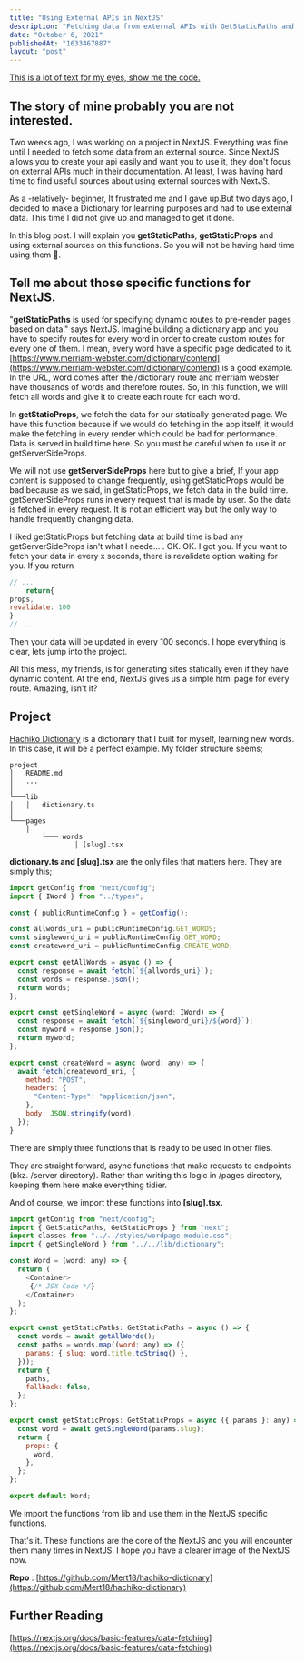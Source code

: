 ```yaml
---
title: "Using External APIs in NextJS"
description: "Fetching data from external APIs with GetStaticPaths and GetStaticProps."
date: "October 6, 2021"
publishedAt: "1633467887"
layout: "post"
---
```


<a href="https://github.com/Mert18/hachiko-dictionary" target="_blank" rel="noreferrer">This is a lot of text for my eyes, show me the code.</a>


## The story of mine probably you are not interested.

Two weeks ago, I was working on a project in NextJS. Everything was fine until I needed to fetch some data from an external source. Since NextJS allows you to create your api easily and want you to use it, they don't focus on external APIs much in their documentation. At least, I was having hard time to find useful sources about using external sources with NextJS.

As a -relatively- beginner, It frustrated me and I gave up.But two days ago, I decided to make a Dictionary for learning purposes and had to use external data. This time I did not give up and managed to get it done.

In this blog post. I will explain you **getStaticPaths**, **getStaticProps** and using external sources on this functions. So you will not be having hard time using them 🙂.

## Tell me about those specific functions for NextJS.

"**getStaticPaths** is used for specifying dynamic routes to pre-render pages based on data." says NextJS. Imagine building a dictionary app and you have to specify routes for every word in order to create custom routes for every one of them. I mean, every word have a specific page dedicated to it. [https://www.merriam-webster.com/dictionary/contend](https://www.merriam-webster.com/dictionary/contend) is a good example. In the URL, word comes after the /dictionary route and merriam webster have thousands of words and therefore routes. So, In this function, we will fetch all words and give it to create each route for each word.

In **getStaticProps**, we fetch the data for our statically generated page. We have this function because if we would do fetching in the app itself, it would make the fetching in every render which could be bad for performance. Data is served in build time here. So you must be careful when to use it or getServerSideProps.

We will not use **getServerSideProps** here but to give a brief, If your app content is supposed to change frequently, using getStaticProps would be bad because as we said, in getStaticProps, we fetch data in the build time. getServerSideProps runs in every request that is made by user. So the data is fetched in every request. It is not an efficient way but the only way to handle frequently changing data.

I liked getStaticProps but fetching data at build time is bad any getServerSideProps isn't what I neede... . OK. OK. I got you. If you want to fetch your data in every x seconds, there is revalidate option waiting for you. If you return 

```javascript
// ...
	return{
props,
revalidate: 100
}
// ...
```

Then your data will be updated in every 100 seconds. I hope everything is clear, lets jump into the project.

All this mess, my friends, is for generating sites statically even if they have dynamic content. At the end, NextJS gives us a simple html page for every route. Amazing, isn't it?

## Project

[Hachiko Dictionary](https://github.com/Mert18/hachiko-dictionary) is a dictionary that I built for myself, learning new words. In this case, it will be a perfect example. My folder structure seems;

```
project
│   README.md
│   ...
│
└───lib
│   │   dictionary.ts
│
└───pages
    │
		└─── words
			    │ [slug].tsx
```

**dictionary.ts and [slug].tsx** are the only files that matters here. They are simply this;

```javascript
import getConfig from "next/config";
import { IWord } from "../types";

const { publicRuntimeConfig } = getConfig();

const allwords_uri = publicRuntimeConfig.GET_WORDS;
const singleword_uri = publicRuntimeConfig.GET_WORD;
const createword_uri = publicRuntimeConfig.CREATE_WORD;

export const getAllWords = async () => {
  const response = await fetch(`${allwords_uri}`);
  const words = response.json();
  return words;
};

export const getSingleWord = async (word: IWord) => {
  const response = await fetch(`${singleword_uri}/${word}`);
  const myword = response.json();
  return myword;
};

export const createWord = async (word: any) => {
  await fetch(createword_uri, {
    method: "POST",
    headers: {
      "Content-Type": "application/json",
    },
    body: JSON.stringify(word),
  });
}
```

There are simply three functions that is ready to be used in other files.

They are straight forward, async functions that make requests to endpoints (bkz. /server directory). Rather than writing this logic in /pages directory, keeping them here make everything tidier.

And of course, we import these functions into **[slug].tsx.**

```javascript
import getConfig from "next/config";
import { GetStaticPaths, GetStaticProps } from "next";
import classes from "../../styles/wordpage.module.css";
import { getSingleWord } from "../../lib/dictionary";

const Word = (word: any) => {
  return (
    <Container>
     {/* JSX Code */}
    </Container>
  );
};

export const getStaticPaths: GetStaticPaths = async () => {
  const words = await getAllWords();
  const paths = words.map((word: any) => ({
    params: { slug: word.title.toString() },
  }));
  return {
    paths,
    fallback: false,
  };
};

export const getStaticProps: GetStaticProps = async ({ params }: any) => {
  const word = await getSingleWord(params.slug);
  return {
    props: {
      word,
    },
  };
};

export default Word;
```

We import the functions from lib and use them in the NextJS specific functions.

That's it. These functions are the core of the NextJS and you will encounter them many times in NextJS. I hope you have a clearer image of the NextJS now.

**Repo** : [https://github.com/Mert18/hachiko-dictionary](https://github.com/Mert18/hachiko-dictionary)

## Further Reading

[https://nextjs.org/docs/basic-features/data-fetching](https://nextjs.org/docs/basic-features/data-fetching)
